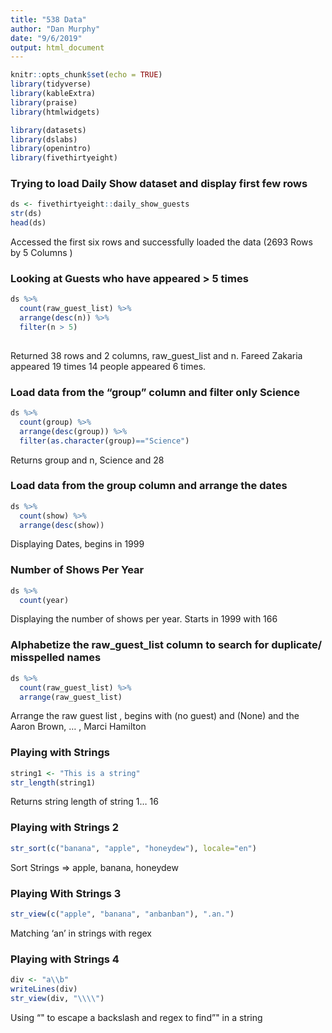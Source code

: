 ```yaml
---
title: "538 Data"
author: "Dan Murphy"
date: "9/6/2019"
output: html_document
---
```


```r
knitr::opts_chunk$set(echo = TRUE)
library(tidyverse)
library(kableExtra)
library(praise)
library(htmlwidgets)
```

```r
library(datasets)
library(dslabs)
library(openintro)
library(fivethirtyeight)

```

### Trying to load Daily Show dataset and display first few rows
```r
ds <- fivethirtyeight::daily_show_guests
str(ds)
head(ds)
```
Accessed the first six rows and successfully loaded the data (2693 Rows by 5 Columns )

### Looking at Guests who have appeared > 5 times
```r
ds %>%
  count(raw_guest_list) %>%
  arrange(desc(n)) %>%
  filter(n > 5)
  

```
Returned 38 rows and 2 columns, raw_guest_list and n. Fareed Zakaria appeared 19 times  14 people appeared 6 times.

### Load data from the "group" column and filter only Science
```r
ds %>%
  count(group) %>%
  arrange(desc(group)) %>%
  filter(as.character(group)=="Science")
```
Returns group and n, Science and 28

### Load data from the group column and arrange the dates
```r
ds %>%
  count(show) %>%
  arrange(desc(show))
```
Displaying Dates, begins in 1999

### Number of Shows Per Year
```r
ds %>%
  count(year)
```
Displaying the number of shows per year. Starts in 1999 with 166


### Alphabetize the raw_guest_list column to search for duplicate/ misspelled names
``` r
ds %>%
  count(raw_guest_list) %>%
  arrange(raw_guest_list)
```
Arrange the raw guest list , begins with (no guest) and (None) and the Aaron Brown, ... , Marci Hamilton

### Playing with Strings
```r
string1 <- "This is a string"
str_length(string1)
```
Returns string length of string 1... 16

### Playing with Strings 2
```r
str_sort(c("banana", "apple", "honeydew"), locale="en")
```
Sort Strings => apple, banana, honeydew

### Playing With Strings 3
```r
str_view(c("apple", "banana", "anbanban"), ".an.")

```
Matching 'an' in strings with regex

### Playing with Strings 4
```r
div <- "a\\b"
writeLines(div)
str_view(div, "\\\\")
```
Using "\" to escape a backslash and regex to find "\" in a string



